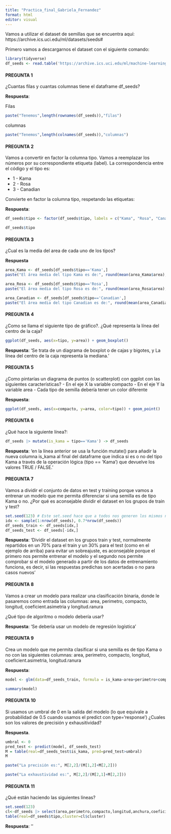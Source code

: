 ---
title: "Practica_final_Gabriela_Fernandez"
format: html
editor: visual
---


Vamos a utilizar el dataset de semillas que se encuentra aquí: https://archive.ics.uci.edu/ml/datasets/seeds#

Primero vamos a descargarnos el dataset con el siguiente comando:

```{r}
library(tidyverse)
df_seeds <- read.table('https://archive.ics.uci.edu/ml/machine-learning-databases/00236/seeds_dataset.txt', col.names =c('area','perimetro','compacto','longitud','anchura','coeficient.asimetria','longitud.ranura','tipo'))
```

#### PREGUNTA 1

¿Cuantas filas y cuantas columnas tiene el dataframe df_seeds?

**Respuesta**:


Filas

```{r}
paste("Tenemos",length(rownames(df_seeds)),"filas")
```

columnas

```{r}
paste("Tenemos",length(colnames(df_seeds)),"columnas")
```

#### PREGUNTA 2

Vamos a convertir en factor la columna tipo. Vamos a reemplazar los números por su correspondiente etiqueta (label). La correspondencia entre el código y el tipo es:

-   1 - Kama
-   2 - Rosa
-   3 - Canadian

Convierte en factor la columna tipo, respetando las etiquetas:

**Respuesta**:

```{r}
df_seeds$tipo <- factor(df_seeds$tipo, labels = c("Kama", "Rosa", "Canadian"))
```

```{r}
df_seeds$tipo
```

#### PREGUNTA 3

¿Cual es la media del area de cada uno de los tipos?

**Respuesta**

```{r}

area_Kama <- df_seeds[df_seeds$tipo=='Kama',]
paste("El área media del tipo Kama es de:", round(mean(area_Kama$area),2))
```

```{r}

area_Rosa <- df_seeds[df_seeds$tipo=='Rosa',]
paste("El área media del tipo Rosa es de:", round(mean(area_Rosa$area),2))
```

```{r}

area_Canadian <- df_seeds[df_seeds$tipo=='Canadian',]
paste("El área media del tipo Canadian es de:", round(mean(area_Canadian$area),2))
```

#### PREGUNTA 4

¿Como se llama el siguiente tipo de gráfico?. ¿Qué representa la línea del centro de la caja?

```{r}
ggplot(df_seeds, aes(x=tipo, y=area)) + geom_boxplot()
```

**Respuesta**: 'Se trata de un diagrama de boxplot o de cajas y bigotes, y La línea del centro de la caja representa la mediana.'

#### PREGUNTA 5

¿Como pintarías un diagrama de puntos (o scatterplot) con ggplot con las siguientes características? - En el eje X la variable compacto - En el eje Y la variable area - Cada tipo de semilla debería tener un color diferente

**Respuesta**:

```{r}
ggplot(df_seeds, aes(x=compacto, y=area, color=tipo)) + geom_point()
```

#### PREGUNTA 6

¿Qué hace la siguiente línea?:

```{r}
df_seeds |> mutate(is_kama = tipo=='Kama') -> df_seeds
```

**Respuesta**: 'en la línea anterior se usa la función mutate() para añadir la nueva columna is_kama al final del dataframe que indica si es o no del tipo Kama a través de la operación lógica (tipo == 'Kama') que devuelve los valores TRUE / FALSE.'

#### PREGUNTA 7

Vamos a dividir el conjunto de datos en test y training porque vamos a entrenar un modelo que me permita diferenciar si una semilla es de tipo Kama o no. ¿Por qué es aconsejable dividir el dataset en los grupos de train y test?

```{r}
set.seed(123) # Este set.seed hace que a todos nos generen los mismos número aleatorios
idx <- sample(1:nrow(df_seeds), 0.7*nrow(df_seeds))
df_seeds_train <- df_seeds[idx,]
df_seeds_test <- df_seeds[-idx,]
```

**Respuesta**: 'Dividir el dataset en los grupos train y test, normalmente repartidos en un 70% para el train y un 30% para el test (como en el ejemplo de arriba) para evitar un sobreajuste, es aconsejable porque el primero nos permite entrenar el modelo y el segundo nos permite comprobar si el modelo generado a partir de los datos de entrenamiento funciona, es decir, si las respuestas predichas son acertadas o no para casos nuevos'

#### PREGUNTA 8

Vamos a crear un modelo para realizar una clasificación binaria, donde le pasaremos como entrada las columnas: area, perimetro, compacto, longitud, coeficient.asimetria y longitud.ranura

¿Qué tipo de algoritmo o modelo debería usar?

**Respuesta**: 'Se debería usar un modelo de regresión logística'

#### PREGUNTA 9

Crea un modelo que me permita clasificar si una semilla es de tipo Kama o no con las siguientes columnas: area, perimetro, compacto, longitud, coeficient.asimetria, longitud.ranura

**Respuesta**:

```{r}
model <- glm(data=df_seeds_train, formula = is_kama~area+perimetro+compacto+longitud+ coeficient.asimetria+longitud.ranura,family=binomial())
```

```{r}
summary(model)
```

#### PREGUNTA 10

Si usamos un umbral de 0 en la salida del modelo (lo que equivale a probabilidad de 0.5 cuando usamos el predict con type='response') ¿Cuales son los valores de precisión y exhausitividad?

**Respuesta**.

```{r}
umbral <- 0
pred_test <- predict(model, df_seeds_test)
M = table(real=df_seeds_test$is_kama, pred=pred_test>umbral)
M
```

```{r}
paste("La precisión es:", M[2,2]/(M[1,2]+M[2,2]))
```
```{r}
paste("La exhaustividad es:", M[2,2]/(M[2,1]+M[2,2]))
```

#### PREGUNTA 11

¿Qué están haciendo las siguientes líneas?

```{r}
set.seed(123)
cl<-df_seeds |> select(area,perimetro,compacto,longitud,anchura,coeficient.asimetria,longitud.ranura) |> kmeans(3)
table(real=df_seeds$tipo,cluster=cl$cluster)
```

**Respuesta**: ''
